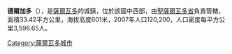 '''德爾加多'''（{{lang-es|Delgado}}），是[[薩爾瓦多|薩爾瓦多]]的城鎮，位於該國中西部，由[[聖薩爾瓦多省|聖薩爾瓦多省]]負責管轄，面積33.42平方公里，海拔高度601米，2007年人口120,200，人口密度每平方公里3,596.65人。

{{coord|13|43|N|89|10|W|region:SV_type:city|display=title}}

{{ElSalvador-geo-stub}}
[[Category:薩爾瓦多城市|Category:薩爾瓦多城市]]